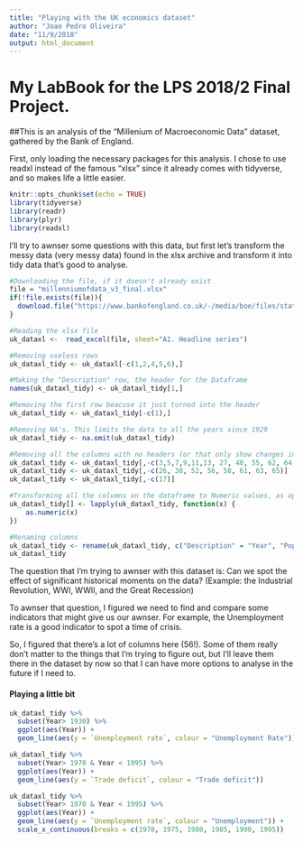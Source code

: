 ```yaml
---
title: "Playing with the UK economics dataset"
author: "Joao Pedro Oliveira"
date: "11/9/2018"
output: html_document
---
```


# My LabBook for the LPS 2018/2 Final Project. 

##This is an analysis of the "Millenium of Macroeconomic Data" dataset, gathered by the Bank of England.

First, only loading the necessary packages for this analysis. I chose to use readxl instead of the famous "xlsx" since it already comes with tidyverse, and so makes life a little easier.
```r
knitr::opts_chunk$set(echo = TRUE)
library(tidyverse)
library(readr)
library(plyr)
library(readxl)
```

I'll try to awnser some questions with this data, but first let's transform the messy data (very messy data) found in the xlsx archive and transform it into tidy data that's good to analyse.
```r
#Downloading the file, if it doesn't already exist
file = "millenniumofdata_v3_final.xlsx"
if(!file.exists(file)){
  download.file("https://www.bankofengland.co.uk/-/media/boe/files/statistics/research-datasets/a-millennium-of-macroeconomic-data-for-the-uk.xlsx?la=en&hash=73ABBFB603A709FEEB1FD349B1C61F11527F1DE4", destfile=file)
}

#Reading the xlsx file
uk_dataxl <-  read_excel(file, sheet="A1. Headline series")

#Removing useless rows
uk_dataxl_tidy <- uk_dataxl[-c(1,2,4,5,6),]

#Making the "Description" row, the header for the Dataframe
names(uk_dataxl_tidy) <- uk_dataxl_tidy[1,]

#Removing the first row beacuse it just turned into the header
uk_dataxl_tidy <- uk_dataxl_tidy[-c(1),]

#Removing NA's. This limits the data to all the years since 1929
uk_dataxl_tidy <- na.omit(uk_dataxl_tidy)

#Removing all the columns with no headers (or that only show changes in percentages from the past year). Since these columns appear in a random way through the dataset, I removed them mannualy.
uk_dataxl_tidy <- uk_dataxl_tidy[,-c(3,5,7,9,11,13, 27, 40, 55, 62, 64, 66, 68,69, 73,75,74,77)]
uk_dataxl_tidy <- uk_dataxl_tidy[,-c(26, 38, 52, 56, 58, 61, 63, 65)]
uk_dataxl_tidy <- uk_dataxl_tidy[,-c(17)]

#Transforming all the columns on the dataframe to Numeric values, as oposed to Chr
uk_dataxl_tidy[] <- lapply(uk_dataxl_tidy, function(x) {
    as.numeric(x)
})

#Renaming columns
uk_dataxl_tidy <- rename(uk_dataxl_tidy, c("Description" = "Year", "Population (GB+NI)" = "Population"))
uk_dataxl_tidy
```

The question that I'm trying to awnser with this dataset is: Can we spot the effect of significant historical moments on the data? (Example: the Industrial Revolution, WWI, WWII, and the Great Recession)

To awnser that question, I figured we need to find and compare some indicators that might give us our awnser. For example, the Unemployment rate is a good indicator to spot a time of crisis.

So, I figured that there's a lot of columns here (56!). Some of them really don't matter to the things that I'm trying to figure out, but I'll leave them there in the dataset by now so that I can have more options to analyse in the future if I need to.

#### Playing a little bit
```r
uk_dataxl_tidy %>%
  subset(Year> 1930) %>%
  ggplot(aes(Year)) +
  geom_line(aes(y = `Unemployment rate`, colour = "Unemployment Rate")) 
```

```r
uk_dataxl_tidy %>%
  subset(Year> 1970 & Year < 1995) %>%
  ggplot(aes(Year)) +
  geom_line(aes(y = `Trade deficit`, colour = "Trade deficit"))
```

```r
uk_dataxl_tidy %>%
  subset(Year> 1970 & Year < 1995) %>%
  ggplot(aes(Year)) +
  geom_line(aes(y = `Unemployment rate`, colour = "Unemployment")) +
  scale_x_continuous(breaks = c(1970, 1975, 1980, 1985, 1990, 1995)) 
```